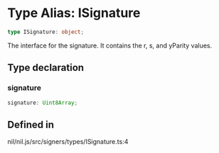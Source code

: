 # Type Alias: ISignature

```ts
type ISignature: object;
```

The interface for the signature. It contains the r, s, and yParity values.

## Type declaration

### signature

```ts
signature: Uint8Array;
```

## Defined in

nil/nil.js/src/signers/types/ISignature.ts:4
